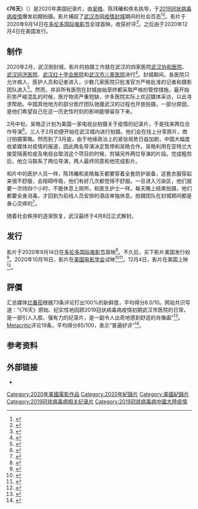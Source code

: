 {{Infobox film
| name           = 76天
| original_name = {{lang|en|''76 Days''}}
| image          = 76 Days poster.jpg
| alt            = 
| caption        = 官方发行海报
| director       = {{Plainlist|
* [[吴皓_(导演)|吴皓]]
* 陈玮曦
* 佚名
}}
| producer       = {{Plainlist|
* 吴皓
* [[钱孝贞|钱孝贞]]
}}
| writer         = 吴皓
| narrator       = 
| music          = 
| cinematography = 陈玮曦<br />佚名
| editing        = 吴皓
| studio         = {{Plainlist|
* 76 Days LLC
* [[福特基金會|福特基金會]]
* XTR Film Society
* {{tsl|en|Sundance Institute|圣丹斯学院}}
}}
| distributor    = {{tsl|en|MTV Films|MTV电影|MTV纪录片}}
| released       = {{Film date|2020|09|14|[[多倫多國際電影節|多倫多國際電影節]]|2020|12|04|美国}}
| runtime        = 93分钟
| country        = 美国<br />中国
| language       = 汉语普通话
| budget         = 
| gross          = 
}}
《'''76天'''》（{{lang-en|''76 Days''}}）是2020年美国纪录片，由[[吴皓_(导演)|吴皓]]、陈玮曦和佚名执导，于[[2019冠状病毒病疫情|2019冠状病毒病疫情]]爆发初期拍摄。影片捕捉了[[武汉市|武汉市]]因[[2019冠状病毒病武汉市疫情|疫情]][[2019冠状病毒病中国大陆疫区封锁措施|封城]]期间的社会百态<ref>{{Cite web|url=https://www.theatlantic.com/culture/archive/2020/09/76-days-documentary-wuhan-lockdown-coronavirus/616450/|title='76 Days' Is Unwatchable Yet Utterly Compelling|first=David|last=Sims|date=2020-09-24|website=The Atlantic|accessdate=2021-01-12|archive-date=2020-11-11|archive-url=https://web.archive.org/web/20201111081017/https://www.theatlantic.com/culture/archive/2020/09/76-days-documentary-wuhan-lockdown-coronavirus/616450/|dead-url=no}}</ref><ref>{{Cite web|url=https://www.nytimes.com/2020/09/22/movies/toronto-international-film-festival.html|title=We Watched Fall Film Festivals From Home. Here's How It Went.|first1=Manohla|last1=Dargis|first2=A. O.|last2=Scott|date=2020-09-22|via=NYTimes.com|accessdate=2021-01-12|archive-date=2021-01-14|archive-url=https://web.archive.org/web/20210114093632/https://www.nytimes.com/2020/09/22/movies/toronto-international-film-festival.html|dead-url=no}}</ref>。影片于2020年9月14日在[[多伦多国际电影节|多伦多国际电影节]]全球首映，收获好评<ref>{{Cite web|last=|first=|date=|title=76 Days|url=https://www.tiff.net/events/76-days|dead-url=no|archive-url=https://web.archive.org/web/20201129122831/https://www.tiff.net/events/76-days|archive-date=2020-11-29|access-date=2020-09-24|website=TIFF|language=en}}</ref>。之后由{{tsl|en|MTV Films|MTV电影|MTV纪录片}}于2020年12月4日在美国发行。

== 制作 ==
2020年2月，武汉刚封城，影片的拍摄工作就在武汉的四家医院[[武汉协和医院|武汉协和医院]]、[[武汉同济医院|武汉同济医院]]、[[武汉红十字会医院|武汉红十字会医院]]和[[武汉市儿童医院|武汉市儿童医院]]进行<ref>{{Cite web|last1=Toronto|first1=Point of View Magazine • 392-401 Richmond Street West •|last2=email|first2=ON • M5V 3A8 • Canada •639-0653 • Send us an|title=TIFF Talk: Hao Wu Takes Audiences to the Frontlines of Wuhan in COVID Doc 76 Days – Point of View Magazine|url=http://povmagazine.com/articles/view/tiff-talk-hao-wu-takes-audiences-to-the-frontlines-of-wuhan-in-covid-doc-76|access-date=2020-09-24|website=povmagazine.com|language=en|archive-date=2020-12-06|archive-url=https://web.archive.org/web/20201206152857/http://povmagazine.com/articles/view/tiff-talk-hao-wu-takes-audiences-to-the-frontlines-of-wuhan-in-covid-doc-76|dead-url=no}}</ref>。封城期间，各医院只允许病人、医护人员和记者进入，少数几家医院只批准官方严格批准的记者和摄影团队进入<ref>{{Cite news|last1=Qin|first1=Amy|last2=Wee|first2=Sui-Lee|date=2020-03-06|title='No Way Out': In China, Coronavirus Takes Toll on Other Patients|language=en-US|work=The New York Times|url=https://www.nytimes.com/2020/03/03/world/asia/china-coronavirus-cancer.html|access-date=2020-09-24|issn=0362-4331|archive-date=2020-12-21|archive-url=https://web.archive.org/web/20201221223639/https://www.nytimes.com/2020/03/03/world/asia/china-coronavirus-cancer.html|dead-url=no}}</ref>。然而，并非所有医院在封城由始至终都采取严格的管控措施，最开始形势严峻混乱的时候，医疗物资严重短缺，许多医院实际上欢迎媒体采访，以此寻求帮助。中国其他地方的部分医疗团队驰援武汉的过程也开放拍摄，一部分原因，是他们希望自己在这一历史性时刻的影响能够留存下来。

2月中旬，吴皓正计划为美国一家电视台拍摄关于疫情的纪录片，于是找来两位合作导演<ref>{{Cite web|last=Gui|first=de Mulder|date=|title=76 DAYS (2020) - Hao Wu Exclusive Interview|url=https://www.youtube.com/watch?v=Qa9Xi7BM_d8|dead-url=no|archive-url=|archive-date=|access-date=|website=}}</ref>。三人于2月初便开始在武汉城内进行拍摄。他们会在线上分享原片，商讨拍摄策略。然而到了3月底，由于地缘政治上的紧张局势日益加剧，中国大幅度收紧媒体对疫情的报道，因此两名导演决定暂停和吴皓合作。吴皓利用在亚特兰大接受隔离检疫及电视台取消这个项目的时候，剪辑另外两位导演的片段。完成粗剪后，他立马联系了两位导演，两人最终同意和他完成影片。

和片中的医护人员一样，陈玮曦和吴皓每天都要穿着全套防护装备，这套衣服穿起来很不舒服，会阻碍呼吸，他们有好几次都觉得不舒服。一旦进入污染区，他们就要一次待四个小时，不能休息上厕所，和医生护士一样。每天晚上结束拍摄，他们都要全身消毒，才回到为前线人员安排的酒店单独休息。拍摄团队在封城期间都是身心交瘁的<ref name="auto">{{Cite web|last=AsiaNews.it|title='76 days', a film about horror and heroism in Wuhan|url=http://www.asianews.it/news-en/%2776-days%27%2C-a-film-about-horror-and-heroism-in-Wuhan-51078.html|access-date=2020-09-24|website=www.asianews.it|archive-date=2020-10-26|archive-url=https://web.archive.org/web/20201026012851/http://www.asianews.it/news-en/%2776-days%27%2C-a-film-about-horror-and-heroism-in-Wuhan-51078.html|dead-url=no}}</ref>。

随着社会秩序的逐渐恢复，武汉最终于4月8日正式解封。

==发行==
影片于2020年9月14日在[[多伦多国际电影节|多伦多国际电影节]]首映<ref>{{cite web|url=https://tiff.net/events/76-days|title=76 Days|website=Toronto International Film Festival|accessdate=2020-10-16|archive-date=2020-11-29|archive-url=https://web.archive.org/web/20201129122831/https://www.tiff.net/events/76-days|dead-url=no}}</ref>。不久后，{{tsl|en|MTV Films|MTV电影|MTV纪录片}}买下影片美国发行权<ref>{{cite web|url=https://deadline.com/2020/10/wuhan-china-documentary-mtv-documentary-films-toronto-festival-docu-76-days-1234596437/|title=MTV Documentary Films Acquires Toronto Docu ’76 Days’ On COVID Outbreak In Wuhan, China|website=Deadline Hollywood|first=Mike|last=Fleming Jr|date=2020-10-13|accessdate=2020-10-16|archive-date=2020-11-01|archive-url=https://web.archive.org/web/20201101032926/https://deadline.com/2020/10/wuhan-china-documentary-mtv-documentary-films-toronto-festival-docu-76-days-1234596437/|dead-url=no}}</ref>。2020年10月16日，影片在[[美国电影学会|美国电影学会]]试映<ref>{{cite web|url=https://www.indiewire.com/2020/10/afi-fest-2020-full-lineup-1234590916/|title=AFI FEST 2020 Announces Full Lineup, Including Majority Female-Directed Films|website=IndieWire|first=Kate|last=Erbland|date=2020-10-06|accessdate=2020-10-16|archive-date=2020-10-20|archive-url=https://web.archive.org/web/20201020004611/https://www.indiewire.com/2020/10/afi-fest-2020-full-lineup-1234590916/|dead-url=no}}</ref><ref>{{cite web|url=https://fest.afi.com/2020/documentary-2020/76-days#elevent|title=76 Days|website=AFI Fest|accessdate=2020-10-16|archive-date=2020-10-26|archive-url=https://web.archive.org/web/20201026063607/https://fest.afi.com/2020/documentary-2020/76-days/#elevent|dead-url=no}}</ref>。12月4日，影片在美国上映<ref>{{cite web|url=https://deadline.com/2020/11/76-days-release-date-mtv-documentary-films-hao-wu-weixi-chen-1234608110/|title=’76 Days’: MTV Documentary Films Sets Release Date For COVID-19 Docu|date=2020-11-02|author=Dino-Ray Ramos|website=Deadline Hollywood|access-date=2020-11-02|archive-date=2020-12-07|archive-url=https://web.archive.org/web/20201207005432/https://deadline.com/2020/11/76-days-release-date-mtv-documentary-films-hao-wu-weixi-chen-1234608110/|dead-url=no}}</ref>。

== 評價 ==
汇总媒体[[烂番茄|烂番茄]]根据73条评论打出100%的新鲜度，平均得分8.0/10。网站共识写道：“《76天》原始、纪实性地回顾2019冠状病毒病疫情初期武汉市医院的日常，是一部引人入胜、强有力的纪录片，是一副令人出奇地感到舒适的肖像画”<ref>{{cite web|url=https://www.rottentomatoes.com/m/76_days|title=76 Days (2020)|work=Rotten Tomatoes|access-date=2021-01-01|archive-date=2021-01-23|archive-url=https://web.archive.org/web/20210123165215/https://www.rottentomatoes.com/m/76_days|dead-url=no}}</ref>。[[Metacritic|Metacritic]]评论19条，平均得分85/100，表示“普遍好评”<ref>{{cite web|url=https://www.metacritic.com/movie/76-days|title=76 Days|work=Metacritic|access-date=2021-01-01|archive-date=2020-12-06|archive-url=https://web.archive.org/web/20201206175237/https://www.metacritic.com/movie/76-days|dead-url=no}}</ref>。

== 参考资料 ==
{{reflist|2}}

== 外部链接 ==
*{{imdb title|12801326}}

{{2019冠狀病毒病中國大陸疫情}}

[[Category:2020年美國電影作品|Category:2020年美國電影作品]]
[[Category:2020年紀錄片|Category:2020年紀錄片]]
[[Category:美國紀錄片|Category:美國紀錄片]]
[[Category:2019冠状病毒病相关纪录片|Category:2019冠状病毒病相关纪录片]]
[[Category:2019冠狀病毒病中國大陸疫情|Category:2019冠狀病毒病中國大陸疫情]]